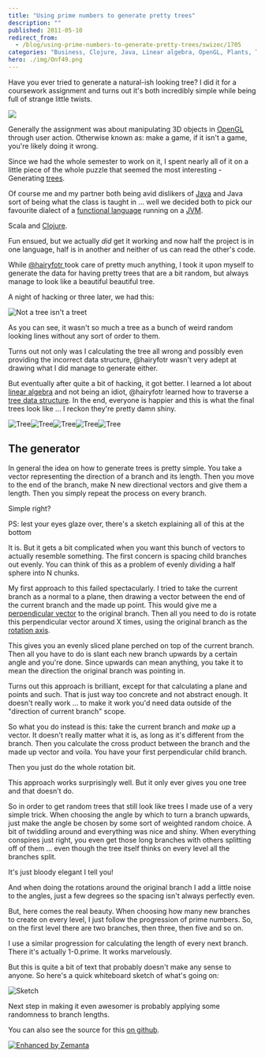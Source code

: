 ```yaml
---
title: "Using prime numbers to generate pretty trees"
description: ""
published: 2011-05-10
redirect_from:
  - /blog/using-prime-numbers-to-generate-pretty-trees/swizec/1705
categories: "Business, Clojure, Java, Linear algebra, OpenGL, Plants, Tree, Uncategorized"
hero: ./img/Onf49.png
---
```


Have you ever tried to generate a natural-ish looking tree? I did it for a coursework assignment and turns out it's both incredibly simple while being full of strange little twists.

![](./img/Onf49.png)

Generally the assignment was about manipulating 3D objects in [OpenGL](http://www.opengl.org/ "OpenGL") through user action. Otherwise known as: make a game, if it isn't a game, you're likely doing it wrong.

Since we had the whole semester to work on it, I spent nearly all of it on a little piece of the whole puzzle that seemed the most interesting - Generating [trees](http://en.wikipedia.org/wiki/Tree "Tree").

Of course me and my partner both being avid dislikers of [Java](http://www.oracle.com/technetwork/java/ "Java (programming language)") and Java sort of being what the class is taught in ... well we decided both to pick our favourite dialect of a [functional language](http://en.wikipedia.org/wiki/Functional_programming "Functional programming") running on a [JVM](http://en.wikipedia.org/wiki/Java_Virtual_Machine "Java Virtual Machine").

Scala and [Clojure](http://clojure.org "Clojure").

Fun ensued, but we actually _did_ get it working and now half the project is in one language, half is in another and neither of us can read the other's code.

While [@hairyfotr ](http://twitter.com/hairyfotr)took care of pretty much anything, I took it upon myself to generate the data for having pretty trees that are a bit random, but always manage to look like a beautiful beautiful tree.

A night of hacking or three later, we had this:

![](./img/KlUXU.png "Not a tree isn't a treet")

As you can see, it wasn't so much a tree as a bunch of weird random looking lines without any sort of order to them.

Turns out not only was I calculating the tree all wrong and possibly even providing the incorrect data structure, @hairyfotr wasn't very adept at drawing what I did manage to generate either.

But eventually after quite a bit of hacking, it got better. I learned a lot about [linear algebra](http://en.wikipedia.org/wiki/Linear_algebra "Linear algebra") and not being an idiot, @hairyfotr learned how to traverse a [tree data structure](http://en.wikipedia.org/wiki/Tree_%28data_structure%29 "Tree (data structure)"). In the end, everyone is happier and this is what the final trees look like ... I reckon they're pretty damn shiny.

![](./img/NlQkb.png "Tree")![](./img/VFX7p.png "Tree")![](./img/avoQP.png "Tree")![](./img/Onf49.png "Tree")![](./img/csDVD.png "Tree")

## The generator

In general the idea on how to generate trees is pretty simple. You take a vector representing the direction of a branch and its length. Then you move to the end of the branch, make N new directional vectors and give them a length. Then you simply repeat the process on every branch.

Simple right?

PS: lest your eyes glaze over, there's a sketch explaining all of this at the bottom

It is. But it gets a bit complicated when you want this bunch of vectors to actually resemble something. The first concern is spacing child branches out evenly. You can think of this as a problem of evenly dividing a half sphere into N chunks.

My first approach to this failed spectacularly. I tried to take the current branch as a normal to a plane, then drawing a vector between the end of the current branch and the made up point. This would give me a [perpendicular vector](http://en.wikipedia.org/wiki/Surface_normal "Surface normal") to the original branch. Then all you need to do is rotate this perpendicular vector around X times, using the original branch as the [rotation axis](http://en.wikipedia.org/wiki/Rotation "Rotation").

This gives you an evenly sliced plane perched on top of the current branch. Then all you have to do is slant each new branch upwards by a certain angle and you're done. Since upwards can mean anything, you take it to mean the direction the original branch was pointing in.

Turns out this approach is brilliant, except for that calculating a plane and points and such. That is just way too concrete and not abstract enough. It doesn't really work ... to make it work you'd need data outside of the "direction of current branch" scope.

So what you do instead is this: take the current branch and _make up_ a vector. It doesn't really matter what it is, as long as it's different from the branch. Then you calculate the cross product between the branch and the made up vector and voila. You have your first perpendicular child branch.

Then you just do the whole rotation bit.

This approach works surprisingly well. But it only ever gives you one tree and that doesn't do.

So in order to get random trees that still look like trees I made use of a very simple trick. When choosing the angle by which to turn a branch upwards, just make the angle be chosen by some sort of weighted random choice. A bit of twiddling around and everything was nice and shiny. When everything conspires just right, you even get those long branches with others splitting off of them ... even though the tree itself thinks on every level all the branches split.

It's just bloody elegant I tell you!

And when doing the rotations around the original branch I add a little noise to the angles, just a few degrees so the spacing isn't always perfectly even.

But, here comes the real beauty. When choosing how many new branches to create on every level, I just follow the progression of prime numbers. So, on the first level there are two branches, then three, then five and so on.

I use a similar progression for calculating the length of every next branch. There it's actually 1-0.prime. It works marvelously.

But this is quite a bit of text that probably doesn't make any sense to anyone. So here's a quick whiteboard sketch of what's going on:

![](./img/83sOz.jpg "Sketch")

Next step in making it even awesomer is probably applying some randomness to branch lengths.

You can also see the source for this [on github](https://github.com/HairyFotr/AngryPigs/blob/master/src/AngryPigs/gen-tree.clj).

[![Enhanced by Zemanta](http://img.zemanta.com/zemified_e.png?x-id=666832dc-2563-4672-abbb-3ea6296b7ba1)](http://www.zemanta.com/ "Enhanced by Zemanta")
